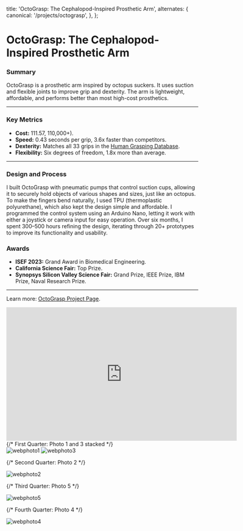 
  title: 'OctoGrasp: The Cephalopod-Inspired Prosthetic Arm',
  alternates: {
    canonical: '/projects/octograsp',
  },
};

# OctoGrasp: The Cephalopod-Inspired Prosthetic Arm

<AnimatedName />

### Summary

OctoGrasp is a prosthetic arm inspired by octopus suckers. It uses suction and flexible joints to improve grip and dexterity. The arm is lightweight, affordable, and performs better than most high-cost prosthetics.

---

### Key Metrics

- **Cost:** $111.57, ~1% of typical prosthetics ($10,000+).
- **Speed:** 0.43 seconds per grip, 3.6x faster than competitors.
- **Dexterity:** Matches all 33 grips in the [Human Grasping Database](http://grasp.xief.net/).
- **Flexibility:** Six degrees of freedom, 1.8x more than average.

---

### Design and Process

I built OctoGrasp with pneumatic pumps that control suction cups, allowing it to securely hold objects of various shapes and sizes, just like an octopus. To make the fingers bend naturally, I used TPU (thermoplastic polyurethane), which also kept the design simple and affordable. I programmed the control system using an Arduino Nano, letting it work with either a joystick or camera input for easy operation. Over six months, I spent 300–500 hours refining the design, iterating through 20+ prototypes to improve its functionality and usability.


### Awards

- **ISEF 2023:** Grand Award in Biomedical Engineering.
- **California Science Fair:** Top Prize.
- **Synopsys Silicon Valley Science Fair:** Grand Prize, IEEE Prize, IBM Prize, Naval Research Prize.

---



Learn more: [OctoGrasp Project Page](https://projectboard.world/isef/project/enbm072-octograsp-the-cephalopod-inspired-prosthetic-arm).

<iframe
  width="605"
  height="350"
  src="https://www.youtube.com/embed/t4LyfVbBHyo?start=2322"
  title="Regeneron ISEF 2023 - Grand Awards Ceremony"
  frameBorder="0"
  allow="accelerometer; autoplay; clipboard-write; encrypted-media; gyroscope; picture-in-picture; web-share"
  referrerPolicy="strict-origin-when-cross-origin"
  allowFullScreen
></iframe>


<div style={{display: 'grid', gridTemplateAreas: `
    "quarter1 quarter2"
    "quarter3 quarter4"
  `, gridTemplateColumns: '1fr 1fr', gridTemplateRows: 'auto auto', gap: '10px', maxWidth: '100%', margin: 'auto',}}>
  {/* First Quarter: Photo 1 and 3 stacked */}
  <div style={{ gridArea:'quarter1'}}>
    <img 
        src="/images/octograspposter2.jpg" 
        alt="webphoto1" 
        style={{maxWidth:'100%', height:'auto', marginBottom:'10px'}}
    />
    <img 
        src="/images/IMG_0401 (1).jpg" 
        alt="webphoto3" 
        style={{maxWidth:'100%', height:'auto'}}
    />
  </div>

  {/* Second Quarter: Photo 2 */}
  <div style={{gridArea: 'quarter2', display: 'flex', alignItems: 'center', justifyContent: 'center', overflow: 'hidden'}}>
    <img 
        src="/images/octograspposter.jpeg" 
        alt="webphoto2" 
        style={{width: '100%', height: '100%', objectFit: 'cover'}}
    />
  </div>

  {/* Third Quarter: Photo 5 */}
  <div style={{gridArea:'quarter3'}}>
    <img 
        src="/images/69967371792__38E1DBEF-8D5E-4421-B788-53DB2F479300.jpg" 
        alt="webphoto5" 
        style={{ maxWidth:'100%', height:'auto'}}
    />
  </div>

  {/* Fourth Quarter: Photo 4 */}
  <div style={{gridArea:'quarter4'}}>
    <img 
        src="/images/69880604254__EF2E59AB-CD9B-4BE2-AC76-26EAB59AA772.jpg" 
        alt="webphoto4" 
        style={{maxWidth:'100%', height:'auto'}}
    />
  </div>
</div>